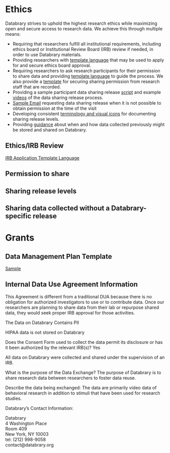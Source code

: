 # Ethics

Databrary strives to uphold the highest research ethics while maximizing open and secure access to research data. We achieve this through multiple means:

- Requiring that researchers fulfill all institutional requirements, including ethics board or Institutional Review Board (IRB) review if needed, in order to use Databrary materials.
- Providing researchers with [template language](https://databrary.org/support/irb/irb-application.html) that may be used to apply for and secure ethics board approval.
- Requiring researchers to ask research participants for their permission to share data and providing [template language](https://databrary.org/support/irb/release-template.html) to guide the process. We also provide a [template](https://databrary.org/support/irb/staff-release.html) for securing sharing permission from research staff that are recorded.
- Providing a sample participant data sharing release [script](https://databrary.org/support/irb/script.html) and example [videos](https://databrary.org/support/irb/examples.html) of the data sharing release process.
- [Sample Email](https://databrary.org/support/irb/email.html) requesting data sharing release when it is not possible to obtain permission at the time of the visit
- Developing consistent [terminology and visual icons](https://databrary.org/support/irb/release-levels.html) for documenting sharing release levels.
- Providing [guidance](https://databrary.org/support/irb/grandfathering-data.html) about when and how data collected previously might be stored and shared on Databrary.

## Ethics/IRB Review {-}

[IRB Application Template Language](https://databrary.org/support/irb/irb-application.html)

## Permission to share {-}

## Sharing release levels {-}

## Sharing data collected without a Databrary-specific release {-}

# Grants

## Data Management Plan Template {-}

[Sample](https://databrary.org/support/irb/irb-application.html)

## Internal Data Use Agreement Information {-}

This Agreement is different from a traditional DUA because there is no obligation for authorized investigators to use or to contribute data. Once our researchers are planning to share data from their lab or repurpose shared data, they would seek proper IRB approval for those activities.  

The Data on Databrary Contains PII  

HIPAA data is not stored on Databrary  

Does the Consent Form used to collect the data permit its disclosure or has it been authorized by the relevant IRB(s)? Yes  

All data on Databrary were collected and shared under the supervision of an IRB.  

What is the purpose of the Data Exchange? The purpose of Databrary is to share research data between researchers to foster data reuse.  

Describe the data being exchanged: The data are primarily video data of behavioral research in addition to stimuli that have been used for research studies.  

Databrary’s Contact Information:   
<p>Databrary<br/>
4 Washington Place<br/>
Room 409<br/>
New York, NY 10003<br/>
tel: (212) 998-9058<br/>
contact@databrary.org</p><br/>
